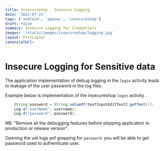 ```yaml
---
title: Insecureshop - Insecure Logging
date: '2022-07-23'
tags: ['android', 'appsec', 'insecureshop']
draft: false
summary: Insecure Logging for Credentials
images: '/static/images/insecureshop/logging.jpg'
layout: PostLayout
canonicalUrl:
---
```


# Insecure Logging for Sensitive data

The application implementation of debug logging in the `login` activity leads to leakage of the user password in the log files.

Example below is implementation of the insecureshop `login` activity .

```java
    String password = String.valueOf(textInputEditText2.getText());
    Log.d("userName", username);
    Log.d("password", password);
```

NB: "Remove all the debugging features before shipping application to production or release version".

Opening the `adb` logs anf grepping for `password`. you will be able to get password used to authenticate user.